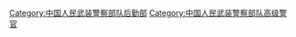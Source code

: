 [[Category:中国人民武装警察部队后勤部|Category:中国人民武装警察部队后勤部]]
[[Category:中国人民武装警察部队高级警官|Category:中国人民武装警察部队高级警官]]